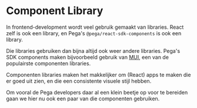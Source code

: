 # Component Library

In frontend-development wordt veel gebruik gemaakt van libraries. React zelf is ook een library, en
Pega's `@pega/react-sdk-components` is ook een library.

Die libraries gebruiken dan bijna altijd ook weer andere libraries. Pega's SDK components maken
bijvoorbeeld gebruik van <a href="https://mui.com/material-ui/api/list/" target="_blank" rel="noreferrer">MUI</a>, een van de populairste componenten libraries.

Componenten libraries maken het makkelijker om (React) apps te maken die er goed uit zien, en die
een consistente visuele stijl hebben.

Om vooral de Pega developers daar al een klein beetje op voor te bereiden gaan we hier nu ook een
paar van die componenten gebruiken.
